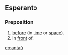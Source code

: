 ==Esperanto==
===Preposition===
# [[before]] (in [[time]] or [[space]]).
# in [[front]] of.

[[eo:antaŭ]]